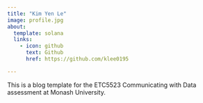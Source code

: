 ```yaml
---
title: "Kim Yen Le"
image: profile.jpg
about:
  template: solana
  links:
    - icon: github
      text: Github
      href: https://github.com/klee0195

---
```


This is a blog template for the ETC5523 Communicating with Data assessment at Monash University.
